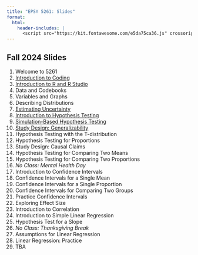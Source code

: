 ```yaml
---
title: "EPSY 5261: Slides"
format: 
  html:
    header-includes: |
      <script src="https://kit.fontawesome.com/e5da75ca36.js" crossorigin="anonymous"></script>
---
```


## Fall 2024 Slides

1. Welcome to 5261
2. [Introduction to Coding](d02-introduction-to-coding.html)
3. [Introduction to R and R Studio](d03-introduction-to-r-and-rstudio.html)
4. Data and Codebooks
5. Variables and Graphs
6. Describing Distributions
7. [Estimating Uncertainty](d07-estimating-uncertainty.html)
8. [Introduction to Hypothesis Testing](d08-introduction-to-hypothesis-testing.html)
9. [Simulation-Based Hypothesis Testing](d09-simulation-based-hypothesis-testing.html)
10. [Study Design: Generalizability](d10-study-design-generalizability.qmd)
11. Hypothesis Testing with the T-distribution
12. Hypothesis Testing for Proportions
13. Study Design: Causal Claims
14. Hypothesis Testing for Comparing Two Means
15. Hypothesis Testing for Comparing Two Proportions
16. *No Class: Mental Health Day*
17. Introduction to Confidence Intervals
18. Confidence Intervals for a Single Mean
19. Confidence Intervals for a Single Proportion
20. Confidence Intervals for Comparing Two Groups
21. Practice Confidence Intervals
22. Exploring Effect Size
23. Introduction to Correlation
24. Introduction to Simple Linear Regression
25. Hypothesis Test for a Slope
26. *No Class: Thanksgiving Break*
27. Assumptions for Linear Regression
28. Linear Regression: Practice
29. TBA